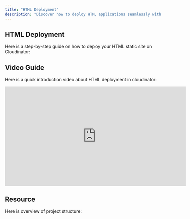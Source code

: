 ```yaml
---
title: "HTML Deployment"
description: "Discover how to deploy HTML applications seamlessly with Cloudinator. This guide provides step-by-step instructions to leverage Cloudinator's advanced DevOps features, enabling efficient, secure, and scalable deployments for your projects, whether on-premises or in the cloud."  
---
```



<Head>

  <meta name="description" content="Cloudinator is a powerful DevOps platform streamlining software development, deployment, and infrastructure management." />
  <meta property="og:title" content="Introduction to Cloudinator" />
  <meta property="og:description" content="Cloudinator is a powerful DevOps platform streamlining software development, deployment, and infrastructure management." />
  <meta property="og:image" content="/images/cloudinator-logo.jpg" />
  <meta property="og:image:alt" content="Cloudinator: The Ultimate DevOps Platform" />
  <meta property="og:type" content="website" />
  <meta property="og:url" content="https://cloudinator-document.soben.me/" />

  <meta name="twitter:card" content="summary_large_image" />
  <meta name="twitter:title" content="Introduction to Cloudinator" />
  <meta name="twitter:description" content="Cloudinator is a powerful DevOps platform streamlining software development, deployment, and infrastructure management." />
  <meta name="twitter:image" content="/images/cloudinator-logo.jpg" />
  <meta name="twitter:image:alt" content="Cloudinator: The Ultimate DevOps Platform" />
</Head>


## <span className="text-purple-700 font-bold">HTML Deployment</span>

Here is a step-by-step guide on how to deploy your HTML static site on Cloudinator:

<HTMLDeployGuide />

## <span className="text-purple-700 font-bold">Video Guide</span>

Here is a quick introduction video about HTML deployment in cloudinator:

<div style={{ display: 'flex', justifyContent: 'center', margin: '20px 0' }}>
  <iframe
    width="580"
    height="320"
    src="https://www.youtube.com/embed/kIpW8ZkfsYs"
    frameBorder="0"
    allow="accelerometer; autoplay; clipboard-write; encrypted-media; gyroscope; picture-in-picture"
    allowFullScreen
    style={{ border: '1px solid #ccc', borderRadius: '8px' }}
  ></iframe>
</div>

## <span className="text-purple-700 font-bold">Resource</span>

Here is overview of project structure:

<div className="p-4">
  <StaticGitHubLink
    repoUrl="https://github.com/cloudinator25/basic-html.git"
    repoName="basic-html"
  />
</div>
